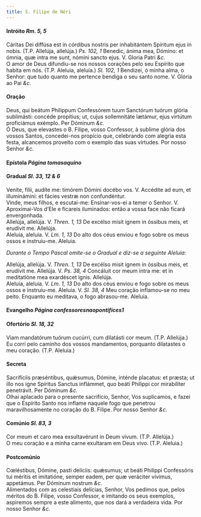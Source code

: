 ```yaml
---
title: S. Filipe de Néri
---
```


<h4 class="text-center">
  Intróito <em>Rm. 5, 5</em>
</h4>
<div class="container-fluid">
  <div class="row">
    <div class="col-6 dropcaps text-justify">
      Cáritas Dei diffúsa est in córdibus nostris per inhabitántem Spíritum ejus
      in nobis. (T.P. Allelúja, allelúja.) <em>Ps. 102, 1</em> Benedic, ánima
      mea, Dómino: et ómnia, quæ intra me sunt, nómini sancto ejus. V. Gloria
      Patri <em>&c.</em>
    </div>
    <div class="col-6 dropcaps text-justify">
      O amor de Deus difundiu-se nos nossos corações pelo seu Espírito que
      habita em nós. (T.P. Aleluia, aleluia.) <em>Sl. 102, 1</em> Bendizei, ó
      minha alma, o Senhor: que tudo quanto me pertence bendiga o seu santo
      nome. V. Glória ao Pai <em>&c.</em>
    </div>
  </div>
</div>

<h4 class="text-center">Oração</h4>
<div class="container-fluid">
  <div class="row">
    <div class="col-6 dropcaps text-justify">
      Deus, qui beátum Philippum Confessórem tuum Sanctórum tuórum glória
      sublimásti: concéde propítius; ut, cujus sollemnitáte lætámur, ejus
      virtútum proficiámus exémplo. Per Dóminum <em>&c.</em>
    </div>
    <div class="col-6 dropcaps text-justify">
      Ó Deus, que elevastes o B. Filipe, vosso Confessor, à sublime glória dos
      vossos Santos, concedei-nos propício que, celebrando com alegria esta
      festa, alcancemos proveito com o exemplo das suas virtudes. Por nosso
      Senhor <em>&c.</em>
    </div>
  </div>
</div>

<h4 class="text-center">
  Epístola <em>Página tomasaquino</em>
</h4>

<h4 class="text-center">
  Gradual <em>Sl. 33, 12 & 6</em>
</h4>
<div class="container-fluid">
  <div class="row">
    <div class="col-6 dropcaps text-justify">
      Veníte, fílii, audíte me: timórem Dómini docébo vos. V. Accédite ad eum,
      et illuminámini: et fácies vestræ non confundéntur.
    </div>
    <div class="col-6 dropcaps text-justify">
      Vinde, meus filhos, e escutai-me: Ensinar-vos-ei a temer o Senhor. V.
      Aproximai-Vos d’Ele e ficareis iluminados: então a vossa face não ficará
      envergonhada.
    </div>
    <div class="col-6 text-justify">
      Allelúja, allelúja. V. <em>Thren. 1, 13</em> De excélso misit ignem in
      óssibus meis, et erudívit me. Allelúja.
    </div>
    <div class="col-6 text-justify">
      Aleluia, aleluia. V. <em>Lm. 1, 13</em> Do alto dos céus enviou e fogo
      sobre os meus ossos e instruiu-me. Aleluia.
    </div>
  </div>
</div>

<em>Durante o Tempo Pascal omite-se o Gradual e diz-se a seguinte Aleluia:</em>

<div class="container-fluid">
  <div class="row">
    <div class="col-6 text-justify">
      Allelúja, allelúja. V. <em>Thren. 1, 13</em> De excélso misit ignem in
      óssibus meis, et erudívit me. Allelúja. V. <em>Ps. 38, 4</em> Concáluit
      cor meum intra me: et in meditatióne mea exardéscet ignis. Allelúja.
    </div>
    <div class="col-6 text-justify">
      Aleluia, aleluia. V. <em>Lm. 1, 13</em> Do alto dos céus enviou e fogo
      sobre os meus ossos e instruiu-me. Aleluia. V. <em>Sl. 38, 4</em> Meu
      coração inflamou-se no meu peito. Enquanto eu meditava, o fogo abrasou-me.
      Aleluia.
    </div>
  </div>
</div>

<h4 class="text-center">
  Evangelho <em>Página confessoresnaopontifices1</em>
</h4>

<h4 class="text-center">
  Ofertório <em>Sl. 18, 32</em>
</h4>
<div class="container-fluid">
  <div class="row">
    <div class="col-6 dropcaps text-justify">
      Viam mandatórum tuórum cucúrri, cum dilatásti cor meum. (T.P. Allelúja.)
    </div>
    <div class="col-6 dropcaps text-justify">
      Eu corri pelo caminho dos vossos mandamentos, porquanto dilatastes o meu
      coração. (T.P. Aleluia.)
    </div>
  </div>
</div>

<h4 class="text-center">Secreta</h4>
<div class="container-fluid">
  <div class="row">
    <div class="col-6 dropcaps text-justify">
      Sacrifíciis præséntibus, quǽsumus, Dómine, inténde placatus: et præsta; ut
      illo nos igne Spíritus Sanctus inflámmet, quo beáti Phílippi cor
      mirabíliter penetrávit. Per Dóminum <em>&c.</em>
    </div>
    <div class="col-6 dropcaps text-justify">
      Olhai aplacado para o presente sacrifício, Senhor, Vos suplicamos, e fazei
      que o Espírito Santo nos inflame naquele fogo que penetrou
      maravilhosamente no coração do B. Filipe. Por nosso Senhor <em>&c.</em>
    </div>
  </div>
</div>

<h4 class="text-center">
  Comúnio <em>Sl. 83, 3</em>
</h4>
<div class="container-fluid">
  <div class="row">
    <div class="col-6 dropcaps text-justify">
      Cor meum et caro mea exsultavérunt in Deum vivum. (T.P. Allelúja.)
    </div>
    <div class="col-6 dropcaps text-justify">
      O meu coração e a minha carne exultaram em Deus vivo. (T.P. Aleluia.)
    </div>
  </div>
</div>

<h4 class="text-center">Postcomúnio</h4>
<div class="container-fluid">
  <div class="row">
    <div class="col-6 dropcaps text-justify">
      Cœléstibus, Dómine, pasti delíciis: quǽsumus; ut beáti Philippi
      Confessóris tui méritis et imitatióne, semper eadem, per quæ veráciter
      vívimus, appetámus. Per Dóminum nostrum <em>&c.</em>
    </div>
    <div class="col-6 dropcaps text-justify">
      Alimentados com as celestiais delícias, Senhor, Vos pedimos que, pelos
      méritos do B. Filipe, vosso Confessor, e imitando os seus exemplos,
      aspiremos sempre a este alimento, que nos dará a verdadeira vida. Por
      nosso Senhor <em>&c.</em>
    </div>
  </div>
</div>
